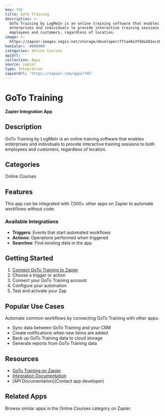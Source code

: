 ```yaml
---
key: 745
title: GoTo Training
description: >-
  GoTo Training by LogMeIn is an online training software that enables
  enterprises and individuals to provide interactive training sessions to both
  employees and customers, regardless of location.
image: >-
  https://zapier-images.imgix.net/storage/developer/ff1a44e3f58a281ec16c79914111cf76.png?auto=format%2Ccompress&ixlib=python-3.0.0&q=50
hexColor: '#000000'
categories: Online Courses
apiUrl: ''
collection: Apps
source: zapier
type: Integration
zapierUrl: 'https://zapier.com/apps/745'
---
```

# GoTo Training

**Zapier Integration App**

## Description

GoTo Training by LogMeIn is an online training software that enables enterprises and individuals to provide interactive training sessions to both employees and customers, regardless of location.

## Categories

Online Courses

## Features

This app can be integrated with 7,000+ other apps on Zapier to automate workflows without code.

### Available Integrations

- **Triggers**: Events that start automated workflows
- **Actions**: Operations performed when triggered
- **Searches**: Find existing data in the app

## Getting Started

1. [Connect GoTo Training to Zapier](https://zapier.com/apps/745)
2. Choose a trigger or action
3. Connect your GoTo Training account
4. Configure your automation
5. Test and activate your Zap

## Popular Use Cases

Automate common workflows by connecting GoTo Training with other apps:

- Sync data between GoTo Training and your CRM
- Create notifications when new items are added
- Back up GoTo Training data to cloud storage
- Generate reports from GoTo Training data

## Resources

- [GoTo Training on Zapier](https://zapier.com/apps/745)
- [Integration Documentation](https://zapier.com/apps/745/integrations)
- [API Documentation](Contact app developer)

## Related Apps

Browse similar apps in the Online Courses category on Zapier.

